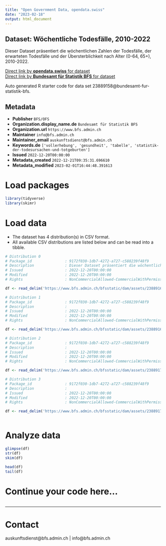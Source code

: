 ```yaml
---
title: "Open Government Data, opendata.swiss"
date: "2023-02-18"
output: html_document
---
```


## Dataset: Wöchentliche Todesfälle, 2010-2022

Dieser Dataset präsentiert die wöchentlichen Zahlen der Todesfälle, der erwarteten Todesfälle und der Übersterblichkeit nach Alter (0-64, 65+), 2010-2022.

[Direct link by **opendata.swiss** for dataset](https://opendata.swiss/de/dataset/wochentliche-todesfalle-2010-20223)<br>
[Direct link by **Bundesamt für Statistik BFS** for dataset](https://www.bfs.admin.ch/asset/de/ts-d-14.03.04.03-wr)

Auto generated R starter code for data set 23889158@bundesamt-fur-statistik-bfs.

## Metadata

- **Publisher** `BFS/OFS`
- **Organization.display_name.de** `Bundesamt für Statistik BFS`
- **Organization.url** `https://www.bfs.admin.ch`
- **Maintainer** `info@bfs.admin.ch`
- **Maintainer_email** `auskunftsdienst@bfs.admin.ch`
- **Keywords.de** `['vollerhebung', 'gesundheit', 'tabelle', 'statistik-der-todesursachen-und-totgeburten']`
- **Issued** `2022-12-20T00:00:00`
- **Metadata_created** `2022-12-21T09:35:31.696610`
- **Metadata_modified** `2023-02-01T16:44:48.391613`


# Load packages

```r

library(tidyverse)
library(skimr)

```

# Load data

-   The dataset has 4 distribution(s) in CSV format.
-   All available CSV distributions are listed below and can be read into a tibble.

```r

# Distribution 0
# Package_id               : 9172f030-1db7-4272-a727-c588239f48f9
# Description              : Dieser Dataset präsentiert die wöchentlichen Zahlen der Todesfälle, der erwarteten Todesfälle und der Übersterblichkeit nach Alter (0-64, 65+), 2010-2022.
# Issued                   : 2022-12-20T00:00:00
# Modified                 : 2022-12-20T00:00:00
# Rights                   : NonCommercialAllowed-CommercialWithPermission-ReferenceRequired

df <- read_delim('https://www.bfs.admin.ch/bfsstatic/dam/assets/23889164/master')

# Distribution 1
# Package_id               : 9172f030-1db7-4272-a727-c588239f48f9
# Description              : 
# Issued                   : 2022-12-20T00:00:00
# Modified                 : 2022-12-20T00:00:00
# Rights                   : NonCommercialAllowed-CommercialWithPermission-ReferenceRequired

df <- read_delim('https://www.bfs.admin.ch/bfsstatic/dam/assets/23889169/master')

# Distribution 2
# Package_id               : 9172f030-1db7-4272-a727-c588239f48f9
# Description              : 
# Issued                   : 2022-12-20T00:00:00
# Modified                 : 2022-12-20T00:00:00
# Rights                   : NonCommercialAllowed-CommercialWithPermission-ReferenceRequired

df <- read_delim('https://www.bfs.admin.ch/bfsstatic/dam/assets/23889175/master')

# Distribution 3
# Package_id               : 9172f030-1db7-4272-a727-c588239f48f9
# Description              : 
# Issued                   : 2022-12-20T00:00:00
# Modified                 : 2022-12-20T00:00:00
# Rights                   : NonCommercialAllowed-CommercialWithPermission-ReferenceRequired

df <- read_delim('https://www.bfs.admin.ch/bfsstatic/dam/assets/23889173/master')



```

# Analyze data

```r

glimpse(df)
str(df)
skim(df)

head(df)
tail(df)

```

# Continue your code here...

```r

```

------------------------------------------------------------------------

# Contact

auskunftsdienst@bfs.admin.ch | info@bfs.admin.ch
